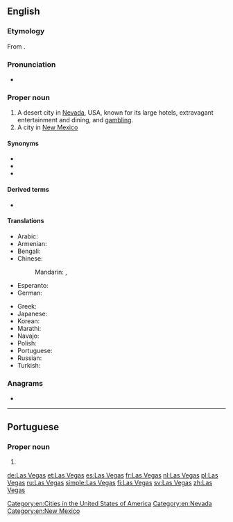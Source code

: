 ==English==
{{wikipedia}}

===Etymology===
From {{etyl|es|en}} {{m|es|las}} {{m|es|vegas||the meadows}}.

===Pronunciation===
* {{IPA|lang=en|/lɑs ˈveɪɡəs/}}

===Proper noun===
{{en-proper noun|head=Las Vegas}}

# A desert city in [[Nevada]], USA, known for its large hotels, extravagant entertainment and dining, and [[gambling]].
# A city in [[New Mexico]]

====Synonyms====
* {{l|en|Vegas}}
* {{l|en|Sin City}}
* {{l|en|The Strip}}

====Derived terms====
* {{l|en|Las Vegan}}

====Translations====
{{trans-top|city}}
* Arabic: {{t|ar|لَاس فِيغَاس|m|tr=las fīḡas}}
* Armenian: {{t|hy|Լաս Վեգաս}}
* Bengali: {{t|bn|লাস ভেগাস|tr=Las Bhegas|sc=Beng}}
* Chinese:
*: Mandarin: {{t+|cmn|拉斯維加斯|sc=Hani}}, {{t+|cmn|拉斯维加斯|tr=Lāsīwéijiāsī|sc=Hani}}
* Esperanto: {{t|eo|Lasvegaso}}
* German: {{t+|de|Las Vegas|n}}
{{trans-mid}}
* Greek: {{t+|el|Λας Βέγκας|n}}
* Japanese: {{t|ja|ラスベガス|tr=Rasubegasu}}
* Korean: {{t|ko|라스베이거스|tr=Laseubeigeoseu|sc=Hang}}
* Marathi: {{t|mr|लास व्हेगस|n|tr=lāsa vhegāsa|sc=Deva}}
* Navajo: {{t|nv|Naʼazhǫǫsh hátsoh}}
* Polish: {{t+|pl|Las Vegas|n}}
* Portuguese: {{t|pt|Las Vegas|f}}
* Russian: {{t+|ru|Лас-Ве́гас|m}}
* Turkish: {{t|tr|Las Vegas}}
{{trans-bottom}}

===Anagrams===
* {{l|en|salvages}}

[[Category:en:Cities in the United States of America]]
[[Category:en:Nevada]]
[[Category:en:New Mexico]]

----

==Portuguese==

===Proper noun===
{{pt-proper noun|f}}

# {{place|pt|city|s/Nevada|c/United States of America|t1=Las Vegas}}

[[de:Las Vegas]]
[[et:Las Vegas]]
[[es:Las Vegas]]
[[fr:Las Vegas]]
[[nl:Las Vegas]]
[[pl:Las Vegas]]
[[ru:Las Vegas]]
[[simple:Las Vegas]]
[[fi:Las Vegas]]
[[sv:Las Vegas]]
[[zh:Las Vegas]]